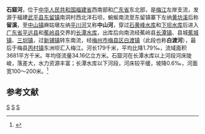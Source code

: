 {{Infobox river
| name               = 石窟河
| name_native        = 
| image              = 
| image_size         = 
| image_caption      = 
| river_system       = [[韩江|韩江]]流域[[梅江_(韩江支流)|梅江]]水系
| progression        = 
| source1_location   = [[福建省|福建省]][[武平县|武平县]][[东留乡|东留镇]]洋石坝
| mouth_location     = [[广东省|广东省]][[梅州市|梅州市]][[梅县区|梅县区]][[丙村镇|丙村镇]]东洲坝[[梅江_(韩江支流)|梅江]]
| altitude_difference= 
| basin_size         = 3681 km<sup>2</sup>
| basin_countries    = {{PRC}}
| basin_cities       = [[蕉岭县|蕉岭县]]
| basin_landmarks    = 
| basin_population   = 
<!---------------------- PHYSIOGNOMY -->
| length             = 179 km
| discharge1_location= 
| discharge1_min     = 
| discharge1_avg     = 
| discharge1_max     = 
<!---------------------- FEATURES -->
| tributaries_left   = [[差干河|差干河]]、[[柚树河|柚树河]]、[[石扇河|石扇河]]
| tributaries_right  = [[黄坊溪|黄坊溪]]、[[平川河|平川河]]、[[中赤溪|中赤溪]]、[[高陂河|高陂河]]、[[溪峰河|溪峰河]]
| waterbodies        = [[长潭水库_(蕉岭)|长潭水库]]
| waterfalls         = 
| bridges            = 
| ports              = 
| custom_label       = 
| custom_data        = 
| extra              = 
}}
'''石窟河'''，位于[[中华人民共和国|中华人民共和国]][[福建省|福建省]]西南部和[[广东省|广东省]]东北部，是[[梅江_(韩江支流)|梅江]]左岸支流，发源于福建[[武平县|武平县]][[东留乡|东留镇]]南洞村西北洋石坝，蜿蜒南流至东留镇寨下左纳[[黄坊溪|黄坊溪]]后称'''留溪'''，至[[中山镇_(武平县)|中山镇]]麻姑墩左纳[[平川河|平川河]]又称'''中山河'''，穿过[[石黄峰水库|石黄峰水库]]和[[下坝水库_(武平)|下坝水库]]后进入[[广东省|广东省]][[平远县|平远县]]和[[蕉岭县|蕉岭县]]交界的[[长潭水库_(蕉岭)|长潭水库]]，出库后向南流经蕉岭县[[长潭镇|长潭镇]]、县城[[蕉城镇|蕉城镇]]、[[三圳镇|三圳镇]]，过[[新铺镇_(蕉岭县)|新铺镇]]转东南流，经[[梅州市|梅州市]][[梅县区|梅县区]][[白渡镇|白渡镇]]（此段也称'''白渡河'''），最后于梅县[[丙村镇|丙村镇]]东洲坝汇入梅江。河长179千米，平均比降1.79‰，流域面积3681平方千米。年均径流量34.16亿立方米。石窟河在长潭水库以上河段河床陡峻，落差大，水力资源丰富；长潭水库以下河段，河床较平缓，坡降0.6‰，河面宽100～200米。<ref name="中国河湖大典">{{cite book |author=《[[中国河湖大典|中国河湖大典]]》编纂委员会 |title=《中国河湖大典·珠江卷》 |year=2013年1月 |publisher=中国水利水电出版社 |location=北京 |pages=334页|isbn= 978-7-5170-0561-2 }}</ref>
== 参考文献 ==
{{Reflist}}
{{韩江水系}}
[[Category:韩江水系|S]]
[[Category:广东河流|S]]
[[Category:福建河流|S]]